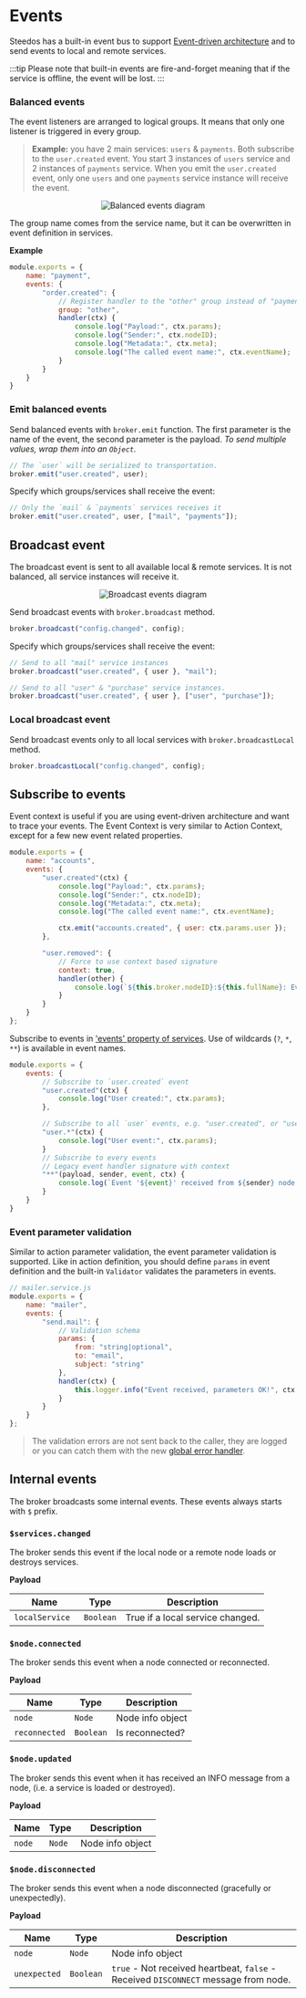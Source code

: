 # Events

Steedos has a built-in event bus to support [Event-driven architecture](http://microservices.io/patterns/data/event-driven-architecture.html) and to send events to local and remote services. 

:::tip
Please note that built-in events are fire-and-forget meaning that if the service is offline, the event will be lost.
:::

### Balanced events
The event listeners are arranged to logical groups. It means that only one listener is triggered in every group.

> **Example:** you have 2 main services: `users` & `payments`. Both subscribe to the `user.created` event. You start 3 instances of `users` service and 2 instances of `payments` service. When you emit the `user.created` event, only one `users` and one `payments` service instance will receive the event.

<div align="center">
    <img src="https://moleculer.services/docs/0.14/assets/balanced-events.gif" alt="Balanced events diagram" />
</div>

The group name comes from the service name, but it can be overwritten in event definition in services.

**Example**
```js
module.exports = {
    name: "payment",
    events: {
        "order.created": {
            // Register handler to the "other" group instead of "payment" group.
            group: "other",
            handler(ctx) {
                console.log("Payload:", ctx.params);
                console.log("Sender:", ctx.nodeID);
                console.log("Metadata:", ctx.meta);
                console.log("The called event name:", ctx.eventName);
            }
        }
    }
}
```

### Emit balanced events
Send balanced events with `broker.emit` function. The first parameter is the name of the event, the second parameter is the payload. 
_To send multiple values, wrap them into an `Object`._

```js
// The `user` will be serialized to transportation.
broker.emit("user.created", user);
```

Specify which groups/services shall receive the event:
```js
// Only the `mail` & `payments` services receives it
broker.emit("user.created", user, ["mail", "payments"]);
```

## Broadcast event
The broadcast event is sent to all available local & remote services. It is not balanced, all service instances will receive it.

<div align="center">
    <img src="https://moleculer.services/docs/0.14/assets/broadcast-events.gif" alt="Broadcast events diagram" />
</div>

Send broadcast events with `broker.broadcast` method.
```js
broker.broadcast("config.changed", config);
```

Specify which groups/services shall receive the event:
```js
// Send to all "mail" service instances
broker.broadcast("user.created", { user }, "mail");

// Send to all "user" & "purchase" service instances.
broker.broadcast("user.created", { user }, ["user", "purchase"]);
```

### Local broadcast event
Send broadcast events only to all local services with `broker.broadcastLocal` method.
```js
broker.broadcastLocal("config.changed", config);
```

## Subscribe to events

Event context is useful if you are using event-driven architecture and want to trace your events. The Event Context is very similar to Action Context, except for a few new event related properties. 

```js
module.exports = {
    name: "accounts",
    events: {
        "user.created"(ctx) {
            console.log("Payload:", ctx.params);
            console.log("Sender:", ctx.nodeID);
            console.log("Metadata:", ctx.meta);
            console.log("The called event name:", ctx.eventName);

            ctx.emit("accounts.created", { user: ctx.params.user });
        },

        "user.removed": {
            // Force to use context based signature
            context: true,
            handler(other) {
                console.log(`${this.broker.nodeID}:${this.fullName}: Event '${other.eventName}' received. Payload:`, other.params, other.meta);
            }
        }
    }
};
```


Subscribe to events in ['events' property of services](services.html#events). Use of wildcards (`?`, `*`, `**`) is available in event names.

```js
module.exports = {
    events: {
        // Subscribe to `user.created` event
        "user.created"(ctx) {
            console.log("User created:", ctx.params);
        },

        // Subscribe to all `user` events, e.g. "user.created", or "user.removed"
        "user.*"(ctx) {
            console.log("User event:", ctx.params);
        }
        // Subscribe to every events
        // Legacy event handler signature with context
        "**"(payload, sender, event, ctx) {
            console.log(`Event '${event}' received from ${sender} node:`, payload);
        }
    }
}
```

### Event parameter validation

Similar to action parameter validation, the event parameter validation is supported.
Like in action definition, you should define `params` in event definition and the built-in `Validator` validates the parameters in events.

```js
// mailer.service.js
module.exports = {
    name: "mailer",
    events: {
        "send.mail": {
            // Validation schema
            params: {
                from: "string|optional",
                to: "email",
                subject: "string"
            },
            handler(ctx) {
                this.logger.info("Event received, parameters OK!", ctx.params);
            }
        }
    }
};
```
>The validation errors are not sent back to the caller, they are logged or you can catch them with the new [global error handler](broker.html#Global-error-handler).

## Internal events
The broker broadcasts some internal events. These events always starts with `$` prefix.

### `$services.changed`
The broker sends this event if the local node or a remote node loads or destroys services.

**Payload**

| Name | Type | Description |
| ---- | ---- | ----------- |
| `localService ` | `Boolean` | True if a local service changed. |

### `$node.connected`
The broker sends this event when a node connected or reconnected.

**Payload**

| Name | Type | Description |
| ---- | ---- | ----------- |
| `node` | `Node` | Node info object |
| `reconnected` | `Boolean` | Is reconnected? |

### `$node.updated`
The broker sends this event when it has received an INFO message from a node, (i.e. a service is loaded or destroyed).

**Payload**

| Name | Type | Description |
| ---- | ---- | ----------- |
| `node` | `Node` | Node info object |

### `$node.disconnected`
The broker sends this event when a node disconnected (gracefully or unexpectedly).

**Payload**

| Name | Type | Description |
| ---- | ---- | ----------- |
| `node` | `Node` | Node info object |
| `unexpected` | `Boolean` | `true` - Not received heartbeat, `false` - Received `DISCONNECT` message from node. |
